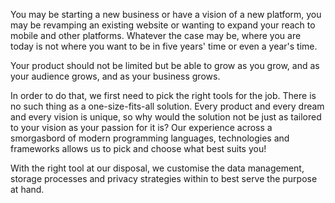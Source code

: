 You may be starting a new business or have a vision of a new platform, you may be revamping an existing website or wanting to expand your reach to mobile and other platforms. Whatever the case may be, where you are today is not where you want to be in five years' time or even a year's time.

Your product should not be limited but be able to grow as you grow, and as your audience grows, and as your business grows.

In order to do that, we first need to pick the right tools for the job. There is no such thing as a 
one-size-fits-all solution. Every product and every dream and every vision is unique, so why would the solution not 
be just as tailored to your vision as your passion for it is? Our experience across a smorgasbord of modern 
programming languages, technologies and frameworks allows us to pick and choose what best suits you!

With the right tool at our disposal, we customise the data management, storage processes and privacy strategies 
within to best serve the purpose at hand.